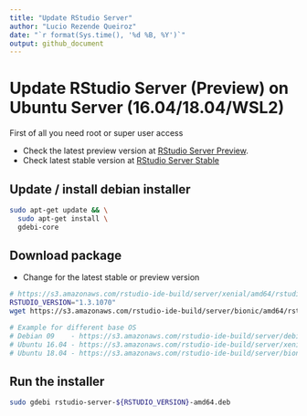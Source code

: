```yaml
---
title: "Update RStudio Server"
author: "Lucio Rezende Queiroz"
date: "`r format(Sys.time(), '%d %B, %Y')`"
output: github_document
---
```


# Update RStudio Server (Preview) on Ubuntu Server (16.04/18.04/WSL2)

First of all you need root or super user access 

* Check the latest preview version at [RStudio Server Preview](https://www.rstudio.com/products/rstudio/download/preview/).
* Check latest stable version at [RStudio Server Stable](https://www.rstudio.com/products/rstudio/download/)

## Update / install debian installer 

```bash
sudo apt-get update && \
  sudo apt-get install \
  gdebi-core
```

## Download package

* Change <VERSION> for the latest stable or preview version

```bash
# https://s3.amazonaws.com/rstudio-ide-build/server/xenial/amd64/rstudio-server-1.3.1070-amd64.deb
RSTUDIO_VERSION="1.3.1070"
wget https://s3.amazonaws.com/rstudio-ide-build/server/bionic/amd64/rstudio-server-${RSTUDIO_VERSION}-amd64.deb

# Example for different base OS
# Debian 09    - https://s3.amazonaws.com/rstudio-ide-build/server/debian9/x86_64/
# Ubuntu 16.04 - https://s3.amazonaws.com/rstudio-ide-build/server/xenial/amd64/
# Ubuntu 18.04 - https://s3.amazonaws.com/rstudio-ide-build/server/bionic/amd64/

```

## Run the installer

```bash
sudo gdebi rstudio-server-${RSTUDIO_VERSION}-amd64.deb
```


